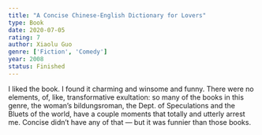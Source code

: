 ```yaml
---
title: "A Concise Chinese-English Dictionary for Lovers"
type: Book
date: 2020-07-05
rating: 7
author: Xiaolu Guo
genre: ['Fiction', 'Comedy']
year: 2008
status: Finished
---
```


I liked the book. I found it charming and winsome and funny.  There were no elements, of, like, transformative exultation: so many of the books in this genre, the woman’s bildungsroman, the Dept. of Speculations and the Bluets of the world, have a couple moments that totally and utterly arrest me.  Concise didn’t have any of that — but it was funnier than those books.
